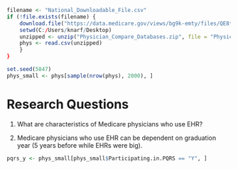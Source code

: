 ```r
filename <- "National_Downloadable_File.csv"
if (!file.exists(filename) {
    download.file("https://data.medicare.gov/views/bg9k-emty/files/QE8tOSxD5tVVN7LcpQE7s9BU4zNsegwD7nJgJLNOaaQ?filename=Physician_Compare_Databases.zip&content_type=application%2Fzip%3B%20charset%3Dbinary", destfile = "Physician_Compare_Databases")
    setwd(C:/Users/knarf/Desktop)
    unzipped <- unzip("Physician_Compare_Databases.zip", file = "Physician_Compare_Databases/National_Downloadable_File.csv")
    phys <- read.csv(unzipped)
    }
}
```

```r
set.seed(5847)
phys_small <- phys[sample(nrow(phys), 2000), ]
```

# Research Questions

1. What are characteristics of Medicare physicians who use EHR?

2. Medicare physicians who use EHR can be dependent on graduation year (5 years before while EHRs were big).

```r
pqrs_y <- phys_small[phys_small$Participating.in.PQRS == "Y", ]

```







